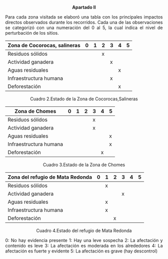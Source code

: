 
<p align="center">                             
**Apartado II**
<p>

<p align="justify">
Para cada zona visitada se elaboró una tabla con  los principales impactos directos observados durante los recorridos. Cada una de las observaciones se categorizó con una numeración del 0 al 5, la cual indica el nivel de perturbación de los sitios.
<p>


<p align="center">
Zona de Cocorocas, salineras|0|1|2|3|4|5|
----------------------------|-|-|-|-|-|-|
Residuos sólidos|||x||
Actividad ganadera||||x||
Aguas residuales|||||x|
Infraestructura humana||||x||
Deforestación|||||x|
<p>

<p align="center">
Cuadro 2.Estado de la Zona de Cocorocas,Salineras
<p>

<p align="center">
Zona de Chomes|0|1|2|3|4|5|
--------------|-|-|-|-|-|-|
Residuos sólidos||||x|
Actividad ganadera||||x||
Aguas residuales||||||x
Infraestructura humana||||||x
Deforestación|||||x|
<p>

<p align="center">
Cuadro 3.Estado de la Zona de Chomes
<p>

<p align="center">
Zona del refugio de Mata Redonda|0|1|2|3|4|5|
--------------------------------|-|-|-|-|-|-|
Residuos sólidos||x||||
Actividad ganadera||||x||
Aguas residuales||x||||
Infraestructura humana||x||||
Deforestación|||x|||
<p>


<p align="center">
Cuadro 4.Estado del refugio de Mata Redonda
<p>



<p align="justify">
0: No hay evidencia presente
1: Hay una leve sospecha
2: La afectación y contenido es leve
3: La afectación es moderada en los alrededores
4: La afectación es fuerte y evidente
5: La afectación es grave (hay descontrol)
<p>




